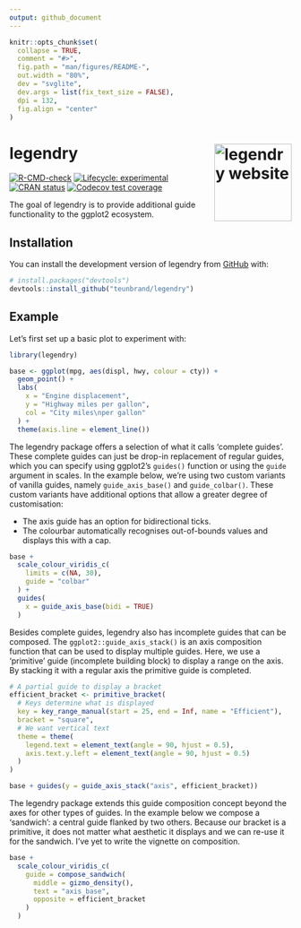 ```yaml
---
output: github_document
---
```


<!-- README.md is generated from README.Rmd. Please edit that file -->

```r
knitr::opts_chunk$set(
  collapse = TRUE,
  comment = "#>",
  fig.path = "man/figures/README-",
  out.width = "80%",
  dev = "svglite",
  dev.args = list(fix_text_size = FALSE),
  dpi = 132,
  fig.align = "center"
)
```

# legendry <a href="https://teunbrand.github.io/legendry/"><img src="man/figures/logo.png" align="right" height="138" alt="legendry website" /></a>

<!-- badges: start -->
[![R-CMD-check](https://github.com/teunbrand/legendry/actions/workflows/R-CMD-check.yaml/badge.svg)](https://github.com/teunbrand/legendry/actions/workflows/R-CMD-check.yaml)
[![Lifecycle: experimental](https://img.shields.io/badge/lifecycle-experimental-orange.svg)](https://lifecycle.r-lib.org/articles/stages.html#experimental)
[![CRAN status](https://www.r-pkg.org/badges/version/legendry)](https://CRAN.R-project.org/package=legendry)
[![Codecov test coverage](https://codecov.io/gh/teunbrand/legendry/graph/badge.svg)](https://app.codecov.io/gh/teunbrand/legendry)
<!-- badges: end -->

The goal of legendry is to provide additional guide functionality to the ggplot2 ecosystem.

## Installation

You can install the development version of legendry from [GitHub](https://github.com/) with:

``` r
# install.packages("devtools")
devtools::install_github("teunbrand/legendry")
```

## Example

Let's first set up a basic plot to experiment with:

```r
library(legendry)

base <- ggplot(mpg, aes(displ, hwy, colour = cty)) +
  geom_point() +
  labs(
    x = "Engine displacement",
    y = "Highway miles per gallon",
    col = "City miles\nper gallon"
  ) +
  theme(axis.line = element_line())
```

The legendry package offers a selection of what it calls 'complete guides'. 
These complete guides can just be drop-in replacement of regular guides, which you can specify using ggplot2's `guides()` function or using the `guide` argument in scales.
In the example below, we're using two custom variants of vanilla guides, namely `guide_axis_base()` and `guide_colbar()`. These custom variants have additional options that allow a greater degree of customisation: 

* The axis guide has an option for bidirectional ticks.
* The colourbar automatically recognises out-of-bounds values and displays this with a cap.

```r
base + 
  scale_colour_viridis_c(
    limits = c(NA, 30),
    guide = "colbar"
  ) +
  guides(
    x = guide_axis_base(bidi = TRUE)
  )
```

Besides complete guides, legendry also has incomplete guides that can be composed.
The `ggplot2::guide_axis_stack()` is an axis composition function that can be used to display multiple guides.
Here, we use a 'primitive' guide (incomplete building block) to display a range on the axis.
By stacking it with a regular axis the primitive guide is completed.

```r
# A partial guide to display a bracket
efficient_bracket <- primitive_bracket(
  # Keys determine what is displayed
  key = key_range_manual(start = 25, end = Inf, name = "Efficient"),
  bracket = "square",
  # We want vertical text
  theme = theme(
    legend.text = element_text(angle = 90, hjust = 0.5),
    axis.text.y.left = element_text(angle = 90, hjust = 0.5)
  )
)

base + guides(y = guide_axis_stack("axis", efficient_bracket))
```

The legendry package extends this guide composition concept beyond the axes for other types of guides.
In the example below we compose a 'sandwich': a central guide flanked by two others.
Because our bracket is a primitive, it does not matter what aesthetic it displays and we can re-use it for the sandwich.
I've yet to write the vignette on composition.

```r
base + 
  scale_colour_viridis_c(
    guide = compose_sandwich(
      middle = gizmo_density(), 
      text = "axis_base",
      opposite = efficient_bracket
    )
  )
```

